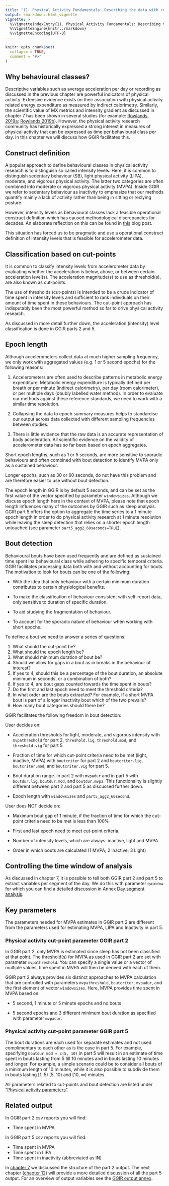 ```yaml
---
title: "11. Physical Activity Fundamentals: Describing the data with cut-points"
output: rmarkdown::html_vignette
vignette: >
  %\VignetteIndexEntry{11. Physical Activity Fundamentals: Describing the data with cut-points}
  %\VignetteEngine{knitr::rmarkdown}
  %\VignetteEncoding{UTF-8}
---
```


```r
knitr::opts_chunk$set(
  collapse = TRUE,
  comment = "#>"
)
```

## Why behavioural classes?

Descriptive variables such as average acceleration per day or recording as discussed in the previous chapter are powerful indicators of physical activity. Extensive evidence exists on their association with physical activity related energy expenditure as measured by indirect calorimetry. Similarly, the scientific value of MX metrics and intensity gradient as discussed in chapter 7 has been shown in several studies (for example: [Rowlands, 2019a](https://pubmed.ncbi.nlm.nih.gov/31318713/); [Rowlands 2019b](https://pubmed.ncbi.nlm.nih.gov/31808014/)). However, the physical activity research community has historically expressed a strong interest in measures of physical activity that can be expressed as time per behavioural class per day. In this chapter we will discuss how GGIR facilitates this.

## Construct definition

A popular approach to define behavioural classes in physical activity research is to distinguish so called intensity levels. Here, it is common to distinguish sedentary behaviour (SB), light physical activity (LIPA), moderate, and vigorous physical activity. The latter two categories are often combined into moderate or vigorous physical activity (MVPA). Inside GGIR we refer to sedentary behaviour as inactivity to emphasize that our methods quantify mainly a lack of activity rather than being in sitting or reclying posture.

However, intensity levels as behavioural classes lack a feasible operational construct definition which has caused methodological discrepancies for decades. An elaborate reflection on this can be found in [this](https://www.accelting.com/updates/why-does-ggir-facilitate-cut-points/) blog post.

This situation has forced us to be pragmatic and use a operational construct definition of intensity levels that is feasible for accelerometer data.

## Classification based on cut-points

It is common to classify intensity levels from accelerometer data by evaluating whether the acceleration is below, above, or between certain acceleration level(s). The acceleration magnitude(s) to use as threshold(s), are also known as cut-points.

The use of thresholds (cut-points) is intended to be a crude indicator of time spent in intensity levels and sufficient to rank individuals on their amount of time spent in these behaviours. The cut-point approach has indisputably been the most powerful method so far to drive physical activity research.

As discussed in more detail further down, the acceleration (intensity) level classification is done in GGIR parts 2 and 5.

## Epoch length

Although accelerometers collect data at much higher sampling frequency, we only work with aggregated values (e.g. 1 or 5 second epochs) for the following reasons:

1.  Accelerometers are often used to describe patterns in metabolic energy expenditure. Metabolic energy expenditure is typically defined per breath or per minute (indirect calorimetry), per day (room calorimeter), or per multiple days (doubly labelled water method). In order to evaluate our methods against these reference standards, we need to work with a similar time resolution.

2.  Collapsing the data to epoch summary measures helps to standardise our output across data collected with different sampling frequencies between studies.

3.  There is little evidence that the raw data is an accurate representation of body acceleration. All scientific evidence on the validity of accelerometer data has so far been based on epoch aggregates.

Short epoch lengths, such as 1 or 5 seconds, are more sensitive to sporadic behaviours and often combined with bout detection to identify MVPA only as a sustained behaviour.

Longer epochs, such as 30 or 60 seconds, do not have this problem and are therefore easier to use without bout detection.

The epoch length in GGIR is by default 5 seconds, and can be set as the first value of the vector specified by parameter `windowsizes`. Although we discuss epoch length here in the context of MVPA, please note that epoch length influences many of the outcomes by GGIR such as sleep analysis. GGIR part 5 offers the option to aggregate the time series to a 1 minute epoch length in order to do physical activity research at 1 minute resolution while leaving the sleep detection that relies on a shorter epoch length untouched (see parameter `part5_agg2_60seconds=TRUE`).

## Bout detection

Behavioural bouts have been used frequently and are defined as sustained time spent ina behavioural class while adhering to specific temporal criteria. GGIR facilitates processing data both with and without accounting for bouts. The motivation to look for bouts can be one of the following:

-   With the idea that only behaviour with a certain minimum duration contributes to certain physiological benefits.

-   To make the classification of behaviour consistent with self-report data, only sensitive to duration of specific duration.

-   To aid studying the fragmentation of behaviour.

-   To account for the sporadic nature of behaviour when working with short epochs.

To define a bout we need to answer a series of questions:

1.  What should the cut-point be?
2.  What should the epoch length be?
3.  What should minimum duration of bout be?
4.  Should we allow for gaps in a bout as in breaks in the behaviour of interest?
5.  If yes to 4, should this be a percentage of the bout duration, an absolute minimum in seconds, or a combination of both?
6.  If yes to 4, are bout gaps counted towards the time spent in bouts?
7.  Do the first and last epoch need to meet the threshold criteria?
8.  In what order are the bouts extracted? For example, if a short MVPA bout is part of a longer Inactivity bout which of the two prevails?
9.  How many bout categories should there be?

GGIR facilitates the following freedom in bout detection:

User decides on:

-   Acceleration thresholds for light, moderate, and vigorous intensity with `mvpathreshold` for part 2, `threshold.lig`, `threshold.mod`, and `threshold.vig` for part 5.

-   Fraction of time for which cut-point criteria need to be met (light, inactive, MVPA) with `boutcriter` for part 2 and `boutcriter.lig`, `boutcriter.mod`, and `boutcriter.vig` for part 5.

-   Bout duration range. In part 2 with `mvpadur` and in part 5 with `boutdur.lig`, `boutdur.mod`, and `boutdur.mvpa`. This functionality is slightly different between part 2 and part 5 as discussed further down.

-   Epoch length with `windowsizes` and `part5_agg2_60second`.

User does NOT decide on:

-   Maximum bout gap of 1 minute, if the fraction of time for which the cut-point criteria need to be met is less than 100%

-   First and last epoch need to meet cut-point criteria.

-   Number of intensity levels, which are always: inactive, light and MVPA.

-   Order in which bouts are calculated (1 MVPA; 2 inactive; 3 Light)

## Controlling the time window of analysis

As discussed in chapter 7, it is possible to tell both GGIR part 2 and part 5 to extract variables per segment of the day. We do this with parameter `qwindow` for which you can find a detailed discussion in Annex [Day segment analysis](https://wadpac.github.io/GGIR/articles/TutorialDaySegmentAnalyses.html).

## Key parameters

The parameters needed for MVPA estimates in GGIR part 2 are different from the parameters used for estimating MVPA, LIPA and Inactivity in part 5.

### Physical activity cut-point parameter GGIR part 2

In GGIR part 2, only MVPA is estimated since sleep has not been classified at that point. The threshold(s) for MVPA as used in GGIR part 2 are set with parameter `mvpathreshold`. You can specify a single value or a vector of multiple values, time spent in MVPA will then be derived with each of them.

GGIR part 2 always provides six distinct approaches to MVPA calculation that are controlled with parameters `mvpathreshold`, `boutcriter`, `mvpadur`, and the first element of vector `windowsizes`. Here, MVPA provides time spent in MVPA based on:

-   5 second, 1 minute or 5 minute epochs and no bouts

-   5 second epochs and 3 different minimum bout duration as specified with parameter `mvpadur`.

### Physical activity cut-point parameter GGIR part 5

The bout durations are each used for separate estimates and not used complimentary to each other as is the case in part 5. For example, specifying `boutdur.mod = c(5, 10)` in part 5 will result in an estimate of time spent in bouts lasting from 5 till 10 minutes and in bouts lasting 10 minutes and longer. For example, a simple scenario could be to consider all bouts of a minimum length of 10 minutes, while it is also possible to subdivide them in bouts lasting [1, 5) [5, 10) and [10, ∞) minutes.

All parameters related to cut-points and bout detection are listed under ["Physical activity parameters"](https://wadpac.github.io/GGIR/articles/GGIRParameters.html#physical-activity-parameters).

## Related output

In GGIR part 2 csv reports you will find:

-   Time spent in MVPA

In GGIR part 5 csv reports you will find:

-   Time spent in MVPA
-   Time spent in LIPA
-   Time spent in inactivity (abbreviated as IN)

In [chapter 7](https://wadpac.github.io/GGIR/articles/chapter7_DescribingDataWithoutKnowingSleep.html) we discussed the structure of the part 2 output. The next chapter ([chapter 12](https://wadpac.github.io/GGIR/articles/chapter12_TimeUseAnalysis.html)) will provide a more detailed discussion of all the part 5 output. For an overview of output variables see the [GGIR output annex](https://wadpac.github.io/GGIR/articles/GGIRoutput.html).
